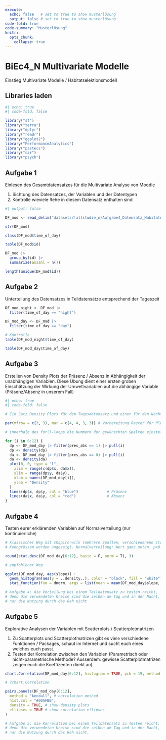 ```yaml
---
execute:
  echo: false   # set to true to show musterlösung
  output: false # set to true to show musterlösung
code-fold: true
code-summary: "Musterlösung"
knitr:
  opts_chunk: 
    collapse: true
---
```


# BiEc4_N Multivariate Modelle 

Einstieg Multivariate Modelle / Habitatselektionsmodell

## Libraries laden

```r
#| echo: true
#| code-fold: false

library("sf")
library("terra")
library("dplyr")
library("readr")
library("ggplot2")
library("PerformanceAnalytics")
library("pastecs")
library("car")
library("psych")
```

## Aufgabe 1

Einlesen des Gesamtdatensatzes für die Multivariate Analyse von Moodle

1) Sichtung des Datensatzes, der Variablen und der Datentypen
2) Kontrolle wieviele Rehe in diesem Datensatz enthalten sind

```r
#| output: false

DF_mod <- read_delim("datasets/fallstudie_n/Aufgabe4_Datensatz_Habitatnutzung_Modelle_20221031_moodle.csv", delim = ";")

str(DF_mod)

class(DF_mod$time_of_day)

table(DF_mod$id)

DF_mod |>
  group_by(id) |>
  summarize(anzahl = n())

length(unique(DF_mod$id))
```

## Aufgabe 2

Unterteilung des Datensatzes in Teildatensätze entsprechend der Tageszeit 

```r
DF_mod_night <- DF_mod |>
  filter(time_of_day == "night")

DF_mod_day <- DF_mod |>
  filter(time_of_day == "day")

# Kontrolle
table(DF_mod_night$time_of_day)

table(DF_mod_day$time_of_day)
```

## Aufgabe 3

Erstellen von Density Plots der Präsenz / Absenz in Abhängigkeit der unabhängigen Variablen. Diese Übung dient einer ersten groben Einschätzung der Wirkung der Umweltvariablen auf die abhängige Variable (Präsenz/Absenz in unserem Fall)

```r
#| echo: true
#| code-fold: false

# Ein Satz Density Plots für den Tagesdatensatz und einer für den Nachtdatensatz

par(mfrow = c(3, 3), mar = c(4, 4, 3, 3)) # Vorbereitung Raster für Plots

# innerhalb des for()-loops die Nummern der gewünschten Spalten einstellen

for (i in 6:12) {
  dp <- DF_mod_day |> filter(pres_abs == 1) |> pull(i)
  dp <- density(dp)
  da <- DF_mod_day |> filter(pres_abs == 0) |> pull(i)
  da <- density(da)
  plot(0, 0, type = "l",
    xlim = range(c(dp$x, da$x)),
    ylim = range(dp$y, da$y),
    xlab = names(DF_mod_day[i]),
    ylab = "Density"
  )
  lines(dp$x, dp$y, col = "blue")             # Präsenz
  lines(da$x, da$y, col = "red")              # Absenz
}
```

## Aufgabe 4

Testen eurer erklärenden Variablen auf Normalverteilung (nur kontinuierliche) 

```r
# klassischer Weg mit shapiro-wilk (mehrere Spalten, verschiedenene statistische
# Kenngrössen werden angezeigt. Normalverteilung: Wert ganz unten. p>0.05 = ja)

round(stat.desc(DF_mod_day[6:12], basic = F, norm = T), 3)

# empfohlener Weg

ggplot(DF_mod_day, aes(slope)) +
  geom_histogram(aes(y = ..density..), color = "black", fill = "white") +
  stat_function(fun = dnorm, args = list(mean = mean(DF_mod_day$slope, na.rm = T), sd = sd(DF_mod_day$slope, na.rm = T)), color = "black", size = 1)
```

```r
# Aufgabe 4: die Verteilung bei einem Teildatensatz zu testen reicht,
# denn die verwendeten Kreise sind die selben am Tag und in der Nacht,
# nur die Nutzung durch das Reh nicht
```

## Aufgabe 5

Explorative Analysen der Variablen mit Scatterplots / Scatterplotmatrizen 

1) Zu Scatterplots und Scatterplotmatrizen gibt es viele verschiedene Funktionen / Packages, schaut im Internet und sucht euch eines welches euch passt.
2) Testen der Korrelation zwischen den Variablen (Parametrisch oder nicht-parametrische Methode? Ausserdem: gewisse Scatterplotmatrizen zeigen euch die Koeffizenten direkt an)

```r
chart.Correlation(DF_mod_day[6:12], histogram = TRUE, pch = 19, method = "kendall")

# ?chart.Correlation

pairs.panels(DF_mod_day[6:12],
  method = "kendall", # correlation method
  hist.col = "#00AFBB",
  density = TRUE, # show density plots
  ellipses = TRUE # show correlation ellipses
)

# Aufgabe 5: die Korrelation bei einem Teildatensatz zu testen reicht,
# denn die verwendeten Kreise sind die selben am Tag und in der Nacht,
# nur die Nutzung durch das Reh nicht.
```
